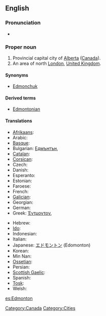 ==English==
{{wikipedia|Edmonton}}
{{wikipedia|Edmonton, London}}

===Pronunciation===
* {{audio|en-ca-Edmonton.ogg|Audio (CA)}}

===Proper noun===
{{en-proper noun}}

# Provincial capital city of [[Alberta]] ([[Canada]]).
# An area of north [[London]], [[United Kingdom]].

====Synonyms====
* {{sense|Canada}} [[Edmonchuk]] {{qualifier|nickname|informal}}

====Derived terms====
* [[Edmontonian]]

====Translations====
{{trans-top|city in Canada}}
* [[Afrikaans]]: {{t|af|Edmonton}}
* Arabic: {{t|ar|أدمونتون|sc=Arab}}
* [[Basque]]: {{t|eu|Edmonton}}
* Bulgarian: [[Едмънтън]],  {{t|bg|Едмънтън|sc=Cyrl}}
* [[Catalan]]: {{t|ca|Edmonton}}
* [[Corsican]]: {{t|co|Edmonton}}
* Czech: {{t|cs|Edmonton}}
* Danish: {{t|da|Edmonton}}
* Esperanto: {{t|eo|Edmontono}}
* Estonian: {{t|et|Edmonton}}
* Faroese: {{t|fo|Edmonton}}
* French: {{t|fr|Edmonton}}
* [[Galician]]: {{t|gl|Edmonton}}
* Georgian: {{t|ka|ედმონტონი|sc=Geor}}
* German: {{t|de|Edmonton}}
* Greek: [[Έντμοντον]],  {{t|el|Έντμοντον|sc=Grek}}
{{trans-mid}}
* Hebrew: {{t|he|אדמונטון|sc=Hebr}}
* [[Ido]]: {{t|io|Edmonton}}
* Indonesian: {{t|id|Edmonton}}
* Italian: {{t|it|Edmonton}}
* Japanese: [[エドモントン]] (Edomonton)
* Korean: {{t|ko|에드먼턴|sc=Kore}}
* Min Nan: {{t|zh-min-nan|Edmonton}}
* [[Ossetian]]: {{tø|os|Эдмонтон|sc=Cyrl}}
* Persian: {{t|fa|ادمونتون|sc=fa-Arab}}
* [[Scottish Gaelic]]: {{t|gd|Edmonton}}
* Spanish: {{t|es|Edmonton}}
* [[Tosk]]: {{t|als|Edmonton}}
* Welsh: {{t|cy|Edmonton}}
{{trans-bottom}}

[[Category:Canada]]
[[Category:Cities]]

[[es:Edmonton]]